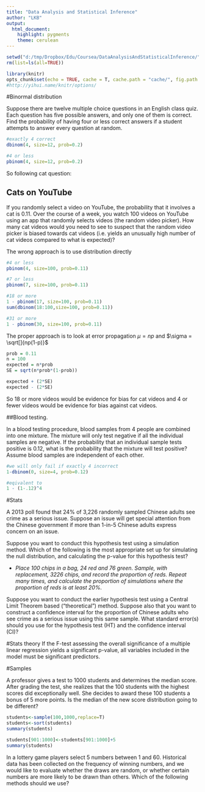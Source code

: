 ```yaml
---
title: "Data Analysis and Statistical Inference"
author: "LKB"
output: 
  html_document: 
    highlight: pygments
    theme: cerulean
---
```


```r
setwd("d:/tmp/Dropbox/Edu/Coursea/DataAnalysisAndStatisticalInference/")
rm(list=ls(all=TRUE))

library(knitr)
opts_chunk$set(echo = TRUE, cache = T, cache.path = "cache/", fig.path = "figure/", warning = FALSE)
#http://yihui.name/knitr/options/
```

#Binormal distribution

Suppose there are twelve multiple choice questions in an English class quiz. Each question has five possible answers, and only one of them is correct. Find the probability of having four or less correct answers if a student attempts to answer every question at random.

```r
#exactly 4 correct
dbinom(4, size=12, prob=0.2) 

#4 or less
pbinom(4, size=12, prob=0.2) 
```

So following cat question:

## Cats on YouTube
If you randomly select a video on YouTube, the probability that it involves a cat is 0.11. Over the course of a week, you watch 100 videos on YouTube using an app that randomly selects videos (the random video picker). How many cat videos would you need to see to suspect that the random video picker is biased towards cat videos (i.e. yields an unusually high number of cat videos compared to what is expected)?


The wrong approach is to use distribution directly

```r
#4 or less
pbinom(4, size=100, prob=0.11) 

#7 or less
pbinom(7, size=100, prob=0.11) 

#18 or more
1 - pbinom(17, size=100, prob=0.11) 
sum(dbinom(18:100,size=100, prob=0.11)) 

#31 or more
1 - pbinom(30, size=100, prob=0.11) 
```

The proper approach is to look at error propagation
$\mu = np$ and $\sigma = \sqrt[]{np(1-p)}$

```r
prob = 0.11
n = 100
expected = n*prob
SE = sqrt(n*prob*(1-prob))

expected + (2*SE)
expected - (2*SE)
```
So 18 or more videos would be evidence for bias for cat videos and 4 or fewer videos would be evidence for bias against cat videos.


##Blood testing. 

In a blood testing procedure, blood samples from 4 people are combined into one mixture. The mixture will only test negative if all the individual samples are negative. If the probability that an individual sample tests positive is 0.12, what is the probability that the mixture will test positive? Assume blood samples are independent of each other.

```r
#we will only fail if exactly 4 incorrect
1-dbinom(0, size=4, prob=0.12) 

#eqivalent to
1 - (1-.12)^4
```


#Stats

A 2013 poll found that 24% of 3,226 randomly sampled Chinese adults see crime as a serious issue. Suppose an issue will get special attention from the Chinese government if more than 1-in-5 Chinese adults express concern on an issue.

Suppose you want to conduct this hypothesis test using a simulation method. Which of the following is the most appropriate set up for simulating the null distribution, and calculating the p-value for this hypothesis test?

* *Place 100 chips in a bag, 24 red and 76 green. Sample, with replacement, 3226 chips, and record the proportion of reds. Repeat many times, and calculate the proportion of simulations where the proportion of reds is at least 20%.*

Suppose you want to conduct the earlier hypothesis test using a Central Limit Theorem based ("theoretical") method. Suppose also that you want to construct a confidence interval for the proportion of Chinese adults who see crime as a serious issue using this same sample. What standard error(s) should you use for the hypothesis test (HT) and the confidence interval (CI)?

#Stats theory
If the F-test assessing the overall significance of a multiple linear regression yields a significant p-value, all variables included in the model must be significant predictors.

#Samples

 A professor gives a test to 1000 students and determines the median score. After grading the test, she realizes that the 100 students with the highest scores did exceptionally well. She decides to award these 100 students a bonus of 5 more points. Is the median of the new score distribution going to be different?

```r
students<-sample(100,1000,replace=T)
students<-sort(students)
summary(students)

students[901:1000]<-students[901:1000]+5
summary(students)
```

In a lottery game players select 5 numbers between 1 and 60. Historical data has been collected on the frequency of winning numbers, and we would like to evaluate whether the draws are random, or whether certain numbers are more likely to be drawn than others. Which of the following methods should we use?